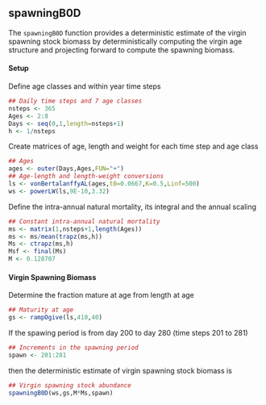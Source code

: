 ## spawningB0D 

The `spawningB0D` function provides a deterministic estimate of the
virgin spawning stock biomass by deterministically computing the
virgin age structure and projecting forward to compute the spawning
biomass.

#### Setup

Define age classes and within year time steps
```r
## Daily time steps and 7 age classes
nsteps <- 365
Ages <- 2:8
Days <- seq(0,1,length=nsteps+1)
h <- 1/nsteps
```

Create matrices of age, length and weight for each time step and age class
```r
## Ages
ages <- outer(Days,Ages,FUN="+")
## Age-length and length-weight conversions
ls <- vonBertalanffyAL(ages,t0=0.0667,K=0.5,Linf=500)
ws <- powerLW(ls,9E-10,3.32)
```

Define the intra-annual natural mortality, its integral and the annual scaling
```r
## Constant intra-annual natural mortality
ms <- matrix(1,nsteps+1,length(Ages))
ms <- ms/mean(trapz(ms,h))
Ms <- ctrapz(ms,h)
Msf <- final(Ms)
M <- 0.128707
```

#### Virgin Spawning Biomass 


Determine the fraction mature at age from length at age
```r
## Maturity at age
gs <- rampOgive(ls,410,40)
```

If the spawing period is from day 200 to day 280 (time steps 201 to 281)
```r
## Increments in the spawning period
spawn <- 201:281
```
then the deterministic estimate of virgin spawning stock biomass is
```r
## Virgin spawning stock abundance
spawningB0D(ws,gs,M*Ms,spawn)
```
